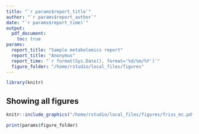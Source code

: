 ```yaml
---
title: "`r params$report_title`"
author: "`r params$report_author`"
date: "`r params$report_time)`"
output: 
  pdf_document:
    toc: true
params:
  report_title: "Sample metabolomics report"
  report_title: "Anonymus"
  report_time: "`r format(Sys.Date(), format='%d/%m/%Y')`"
  figure_folder: "/home/rstudio/local_files/figures"
---
```


```r
library(knitr)
```

## Showing all figures

```r
knitr::include_graphics("/home/rstudio/local_files/figures/friss_mc.pdf")
```

```r
print(params$figure_folder)
```

